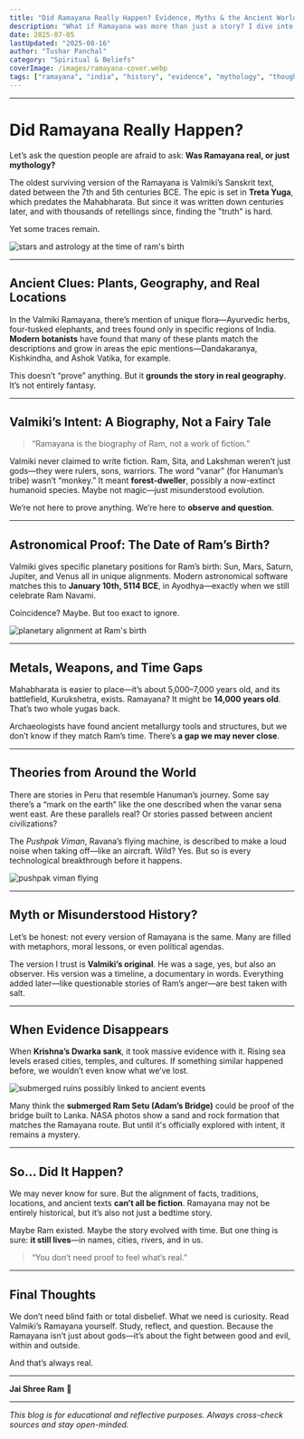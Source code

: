 ```yaml
---
title: "Did Ramayana Really Happen? Evidence, Myths & the Ancient World’s Greatest Mystery"
description: "What if Ramayana was more than just a story? I dive into Valmiki’s epic, real botanical evidence, astronomy, and the mysteries connecting Ramayana to our world today—without sugarcoating anything."
date: 2025-07-05
lastUpdated: "2025-08-16"
author: "Tushar Panchal"
category: "Spiritual & Beliefs"
coverImage: /images/ramayana-cover.webp
tags: ["ramayana", "india", "history", "evidence", "mythology", "thoughts", "ram"]
---
```



---

# Did Ramayana Really Happen?

Let’s ask the question people are afraid to ask: **Was Ramayana real, or just mythology?**

The oldest surviving version of the Ramayana is Valmiki’s Sanskrit text, dated between the 7th and 5th centuries BCE. The epic is set in **Treta Yuga**, which predates the Mahabharata. But since it was written down centuries later, and with thousands of retellings since, finding the "truth" is hard.

Yet some traces remain.

<Image
  src="/images/ramayana.webp"
  alt="stars and astrology at the time of ram's birth"
  width={800}
  height={400}
  className="rounded-xl my-6 mx-auto shadow-lg"
/>

---

## Ancient Clues: Plants, Geography, and Real Locations

In the Valmiki Ramayana, there’s mention of unique flora—Ayurvedic herbs, four-tusked elephants, and trees found only in specific regions of India. **Modern botanists** have found that many of these plants match the descriptions and grow in areas the epic mentions—Dandakaranya, Kishkindha, and Ashok Vatika, for example.

This doesn’t “prove” anything. But it **grounds the story in real geography**. It’s not entirely fantasy.

---

## Valmiki’s Intent: A Biography, Not a Fairy Tale

> “Ramayana is the biography of Ram, not a work of fiction.”

Valmiki never claimed to write fiction. Ram, Sita, and Lakshman weren’t just gods—they were rulers, sons, warriors. The word “vanar” (for Hanuman’s tribe) wasn’t “monkey.” It meant **forest-dweller**, possibly a now-extinct humanoid species. Maybe not magic—just misunderstood evolution.

We’re not here to prove anything. We’re here to **observe and question**.

---

## Astronomical Proof: The Date of Ram’s Birth?

Valmiki gives specific planetary positions for Ram’s birth: Sun, Mars, Saturn, Jupiter, and Venus all in unique alignments. Modern astronomical software matches this to **January 10th, 5114 BCE**, in Ayodhya—exactly when we still celebrate Ram Navami.

Coincidence? Maybe. But too exact to ignore.

<Image
  src="/images/ram-birth.webp"
  alt="planetary alignment at Ram's birth"
  width={800}
  height={400}
  className="rounded-xl my-6 mx-auto shadow-lg"
/>

---

## Metals, Weapons, and Time Gaps

Mahabharata is easier to place—it’s about 5,000–7,000 years old, and its battlefield, Kurukshetra, exists. Ramayana? It might be **14,000 years old**. That’s two whole yugas back.

Archaeologists have found ancient metallurgy tools and structures, but we don’t know if they match Ram’s time. There’s **a gap we may never close**.

---

## Theories from Around the World

There are stories in Peru that resemble Hanuman’s journey. Some say there’s a “mark on the earth” like the one described when the vanar sena went east. Are these parallels real? Or stories passed between ancient civilizations?

The *Pushpak Viman*, Ravana’s flying machine, is described to make a loud noise when taking off—like an aircraft. Wild? Yes. But so is every technological breakthrough before it happens.

<Image
  src="/images/pushpak-viman.webp"
  alt="pushpak viman flying"
  width={800}
  height={400}
  className="rounded-xl my-6 mx-auto shadow-lg"
/>

---

## Myth or Misunderstood History?

Let’s be honest: not every version of Ramayana is the same. Many are filled with metaphors, moral lessons, or even political agendas.

The version I trust is **Valmiki’s original**. He was a sage, yes, but also an observer. His version was a timeline, a documentary in words. Everything added later—like questionable stories of Ram’s anger—are best taken with salt.

---

## When Evidence Disappears

When **Krishna’s Dwarka sank**, it took massive evidence with it. Rising sea levels erased cities, temples, and cultures. If something similar happened before, we wouldn’t even know what we’ve lost.

<Image
  src="/images/water-level.webp"
  alt="submerged ruins possibly linked to ancient events"
  width={800}
  height={400}
  className="rounded-xl my-6 mx-auto shadow-lg"
/>

Many think the **submerged Ram Setu (Adam’s Bridge)** could be proof of the bridge built to Lanka. NASA photos show a sand and rock formation that matches the Ramayana route. But until it's officially explored with intent, it remains a mystery.

---

## So... Did It Happen?

We may never know for sure. But the alignment of facts, traditions, locations, and ancient texts **can’t all be fiction**. Ramayana may not be entirely historical, but it’s also not just a bedtime story.

Maybe Ram existed. Maybe the story evolved with time. But one thing is sure: **it still lives**—in names, cities, rivers, and in us.

> “You don’t need proof to feel what’s real.”

---

## Final Thoughts

We don’t need blind faith or total disbelief. What we need is curiosity. Read Valmiki’s Ramayana yourself. Study, reflect, and question. Because the Ramayana isn’t just about gods—it’s about the fight between good and evil, within and outside.

And that’s always real.

---

**Jai Shree Ram** 🙏

---

*This blog is for educational and reflective purposes. Always cross-check sources and stay open-minded.*

